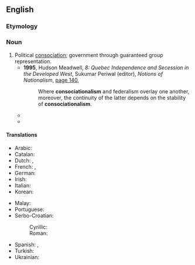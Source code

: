 ==English==
{{wikipedia}}

===Etymology===
{{suffix|en|consociational|ism}}

===Noun===
{{en-noun|-}}

# Political [[consociation]]; government through guaranteed group representation.
#* '''1995''', Hudson Meadwell, ''8: Quebec Independence and Secession in the Developed West'', Sukumar Periwal (editor), ''Notions of Nationalism'', [http://books.google.com.au/books?id=3bxuEngnpN0C&pg=PA140&dq=%22consociationalism%22&hl=en&sa=X&ei=7F3VUf28FuLIiAeLuYBo&redir_esc=y#v=onepage&q=%22consociationalism%22&f=false page 140],
#*: Where '''consociationalism''' and federalism overlay one another, moreover, the continuity of the latter depends on the stability of '''consociationalism'''.
#* {{quote-text|lang=en|year=1996|author=Ian Shapiro|title=Democracy's Place: Air Power and Coercion in War|page=102|url=http://books.google.com.au/books?id=csYXj__xAmcC&pg=PA102&dq=%22consociationalism%22&hl=en&sa=X&ei=7F3VUf28FuLIiAeLuYBo&redir_esc=y#v=onepage&q=%22consociationalism%22&f=false|passage='''Consociationalism''' has been described by its best-known proponent as a system of government based on a "cartel of elites."}}
#* {{quote-text|lang=en|year=2002|author=Thomas G. Mitchell|title=Indispensable Traitors: Liberal Parties in Settler Conflicts|page=133|url=http://books.google.com.au/books?id=3q3wYR8gWusC&pg=PA133&dq=%22consociationalism%22&hl=en&sa=X&ei=7F3VUf28FuLIiAeLuYBo&redir_esc=y#v=onepage&q=%22consociationalism%22&f=false|passage=The main weakness of '''consociationalism''' is that its main successful cases have taken place in Western Europe among groups that have not been in open military conflict with each other. It cannot be established that those societies would not have remained peaceful without '''consociationalism'''.}}

====Translations====
{{trans-top|political consociation}}
* Arabic: {{t|ar|توافقية|tr=tawafuqia}}
* Catalan: {{t|ca|consociativisme|m}}
* Dutch: {{t+|nl|zuilenstelsel|n}}, {{t|nl|consociationalisme|n}}
* French: {{t|fr|consociationalisme|m}}, {{t|fr|consociativisme|m}}
* German: {{t|de|Konkordanzdemokratie|f}}
* Irish: {{t|ga|comhshochaíocht|f}}
* Italian: {{t|it|consociativismo|m}}
* Korean: {{t|ko|협의주의}}
{{trans-mid}}
* Malay: {{t|ms|konsosialisme}}
* Portuguese: {{t|pt|consociativismo|m}}
* Serbo-Croatian:
*: Cyrillic: {{t|sh|консоцијативѝзам|m}}
*: Roman: {{t+|sh|konsocijativìzam|m}}
* Spanish: {{t|es|consociativismo|m}}, {{t|es|consociacionalismo|m}}
* Turkish: {{t|tr|eştoplumlaştırmacılık}}
* Ukrainian: {{t|uk|консоціоналізм|m}}
{{trans-bottom}}